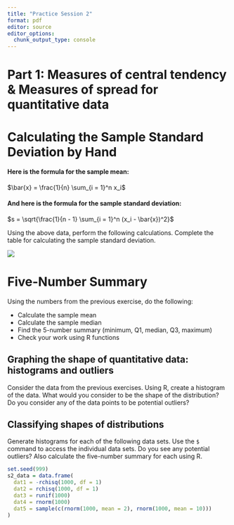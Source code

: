 ```yaml
---
title: "Practice Session 2"
format: pdf
editor: source
editor_options: 
  chunk_output_type: console
---
```


# Part 1:   Measures of central tendency 	&  Measures of spread for quantitative data	

# Calculating the Sample Standard Deviation by Hand

#### Here is the formula for the sample mean:

$\bar{x} = \frac{1}{n} \sum_{i = 1}^n x_i$

#### And here is the formula for the sample standard deviation:

$s = \sqrt{\frac{1}{n - 1} \sum_{i = 1}^n (x_i - \bar{x})^2}$


Using the above data, perform the following calculations. Complete the table
for calculating the sample standard deviation.

![](s_calc.png) 

# Five-Number Summary

Using the numbers from the previous exercise, do the following:

* Calculate the sample mean
* Calculate the sample median
* Find the 5-number summary (minimum, Q1, median, Q3, maximum)
* Check your work using R functions 

## Graphing the shape of quantitative data: histograms and outliers

Consider the data from the previous exercises. Using R, create a histogram of the data. What would you consider to be the shape of the distribution? Do you consider any of the data points to be potential outliers?

## Classifying shapes of distributions

Generate histograms for each of the following data sets. Use the `$` command to access the individual data sets. Do you see any potential outliers? Also calculate the five-number summary for each using R.

```r
set.seed(999)
s2_data = data.frame(
  dat1 = -rchisq(1000, df = 1)
  dat2 = rchisq(1000, df = 1)
  dat3 = runif(1000)
  dat4 = rnorm(1000)
  dat5 = sample(c(rnorm(1000, mean = 2), rnorm(1000, mean = 10)))
)
```



